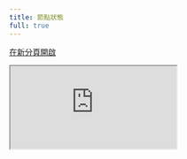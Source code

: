 ```yaml
---
title: 節點狀態
full: true
---
```

[在新分頁開啟](https://log.mwtw.net/public-dashboards/e7a0b52c558746c39331408100202136?orgId=1&refresh=5s)
<iframe src="https://log.mwtw.net/public-dashboards/e7a0b52c558746c39331408100202136?orgId=1&refresh=5s" width={"100%"} height={"850px"}></iframe>